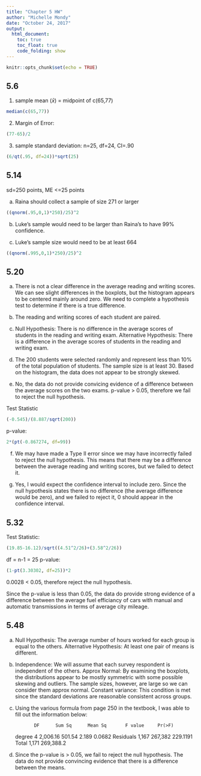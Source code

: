 ```yaml
---
title: "Chapter 5 HW"
author: "Michelle Mondy"
date: "October 24, 2017"
output: 
  html_document:
    toc: true
    toc_float: true
    code_folding: show
---
```


```r
knitr::opts_chunk$set(echo = TRUE)
```

## 5.6
1. sample mean ($\bar{x}$) = midpoint of c(65,77)
```r
median(c(65,77))
```
2. Margin of Error:
```r
(77-65)/2
```
3. sample standard deviation:
n=25, df=24, CI=.90
```r
(6/qt(.95, df=24))*sqrt(25)
```

## 5.14
sd=250 points, ME <=25 points

a. Raina should collect a sample of size 271 or larger
```r
((qnorm(.95,0,1)*250)/25)^2
```

b. Luke's sample would need to be larger than Raina's to have 99% confidence.

c. Luke's sample size would need to be at least 664
```r
((qnorm(.995,0,1)*250)/25)^2
```

## 5.20
a. There is not a clear difference in the average reading and writing scores. We can see slight differences in the boxplots, but the histogram appears to be centered mainly around zero. We need to complete a hypothesis test to determine if there is a true difference.

b. The reading and writing scores of each student are paired.

c. Null Hypothesis: There is no difference in the average scores of students in the reading and writing exam.
Alternative Hypothesis: There is a difference in the average scores of students in the reading and writing exam.

d. The 200 students were selected randomly and represent less than 10% of the total population of students. The sample size is at least 30. Based on the histogram, the data does not appear to be strongly skewed.

e. No, the data do not provide convicing evidence of a difference between the average scores on the two exams.
p-value > 0.05, therefore we fail to reject the null hypothesis.

Test Statistic
```r
(-0.545)/(8.887/sqrt(200))
```
p-value:
```r
2*(pt(-0.867274, df=99))
```

f. We may have made a Type II error since we may have incorrectly failed to reject the null hypothesis. This means that there may be a difference between the average reading and writing scores, but we failed to detect it. 

g. Yes, I would expect the confidence interval to include zero. Since the null hypothesis states there is no difference (the average difference would be zero), and we failed to reject it, 0 should appear in the confidence interval.

## 5.32

Test Statistic:
```r
(19.85-16.12)/sqrt((4.51^2/26)+(3.58^2/26))
```

df = n-1 = 25
p-value:
```r
(1-pt(3.30302, df=25))*2
```

0.0028 < 0.05, therefore reject the null hypothesis.

Since the p-value is less than 0.05, the data do provide strong evidence of a difference between the average fuel efficiancy of cars with manual and automatic transmissions in terms of average city mileage.

## 5.48

a. Null Hypothesis: The average number of hours worked for each group is equal to the others.
Alternative Hypothesis: At least one pair of means is different.

b. 
Independence: We will assume that each survey respondent is independent of the others.
Approx Normal: By examining the boxplots, the distributions appear to be mostly symmetric with some possible skewing and outliers. The sample sizes, however, are large so we can consider them approx normal.
Constant variance: This condition is met since the standard deviations are reasonable consistent across groups.

c. Using the various formula from page 250 in the textbook, I was able to fill out the information below:

              DF      Sum Sq      Mean Sq       F value     Pr(>F)
degree        4       2,006.16    501.54        2.189       0.0682
Residuals   1,167     267,382     229.1191
Total       1,171    269,388.2

d. Since the p-value is > 0.05, we fail to reject the null hypothesis. The data do not provide convincing evidence that there is a difference between the means. 
